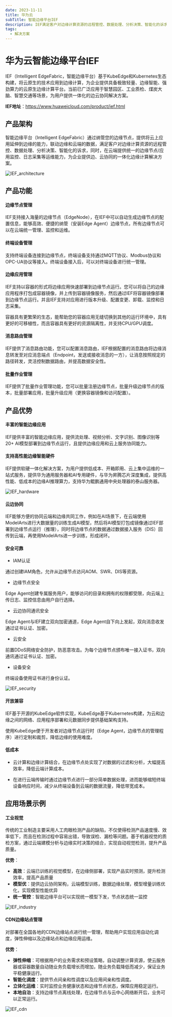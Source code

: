 ```yaml
---
date: 2023-11-11
title: 华为云
subTitle: 智能边缘平台IEF
description: IEF满足客户对边缘计算资源的远程管控、数据处理、分析决策、智能化的诉求，为企业提供边、云协同的一体化边缘计算解决方案
tags:
  - 解决方案
---
```



# 华为云智能边缘平台IEF

IEF（Intelligent EdgeFabric，智能边缘平台）基于KubeEdge和Kubernetes生态构建，将云原生的技术应用到边缘计算，为企业提供具备极致轻量、边缘智能、强劲算力的云原生边缘计算平台。当前已广泛应用于智慧园区、工业质检、煤炭大脑、智慧交通等场景，为用户提供一体化的边云协同解决方案。

**IEF地址**：https://www.huaweicloud.com/product/ief.html

## 产品架构

智能边缘平台（Intelligent EdgeFabric）通过纳管您的边缘节点，提供将云上应用延伸到边缘的能力，联动边缘和云端的数据，满足客户对边缘计算资源的远程管控、数据处理、分析决策、智能化的诉求，同时，在云端提供统一的边缘节点/应用监控、日志采集等运维能力，为企业提供边、云协同的一体化边缘计算解决方案。

![IEF_architecture](/img/casestudies/IEF/IEF_architecture.png)

## 产品功能

#### 边缘节点管理

IEF支持接入海量的边缘节点（EdgeNode），在IEF中可以自动生成边缘节点的配置信息，能够高效、便捷的纳管（安装Edge Agent）边缘节点，所有边缘节点可以在云端统一管理、监控和运维。

#### 终端设备管理

支持终端设备连接到边缘节点，终端设备支持通过MQTT协议、Modbus协议和OPC-UA协议等接入。终端设备接入后，可以对终端设备进行统一管理。

#### 边缘应用管理

IEF支持以容器的形式将边缘应用快速部署到边缘节点运行。您可以将自己的边缘应用程序打包成容器镜像，并上传到容器镜像服务，然后通过IEF将容器镜像部署到边缘节点运行。并且IEF支持对应用进行版本升级、配置变更、卸载、监控和日志采集。

容器具有更繁荣的生态，能帮助您的容器应用无缝切换到其他的运行环境中，具有更好的可移植性，而且容器具有更好的资源隔离性，并支持CPU/GPU调度。

#### 消息路由管理

IEF提供了消息路由功能，您可以配置消息路由，IEF根据配置的消息路由将边缘消息转发至对应消息端点（Endpoint，发送或接收消息的一方），让消息按照规定的路径转发，灵活控制数据路由，并提高数据安全性。

#### 批量作业管理

IEF提供了批量作业管理功能，您可以批量注册边缘节点，批量升级边缘节点的版本，批量部署应用，批量升级应用（更换容器镜像和访问配置）。


## 产品优势

#### 丰富的智能边缘应用

IEF提供丰富的智能边缘应用，提供流处理、视频分析、文字识别、图像识别等20+ AI模型部署到边缘节点运行，且提供边缘应用和云上服务协同能力。

#### 支持高性能边缘智能硬件

IEF提供软硬一体化解决方案，为用户提供低成本、开箱即用、云上集中运维的一站式服务，提供华为通用服务器和AI专用硬件，与华为昇腾芯片深度集成，提供高性能、低成本的边缘AI推理算力，支持华为鲲鹏通用中央处理器的泰山服务器。

![IEF_hardware](/img/casestudies/IEF/IEF_hardware.png)

#### 云边协同

IEF能够方便的协同云端和边缘共同工作，例如在AI场景下，在云端使用ModelArts进行大数据量的训练生成AI模型，然后将AI模型打包成镜像通过IEF部署到边缘节点运行（推理），同时将边缘节点的数据通过数据接入服务（DIS）回传到云端，再使用ModelArts进一步训练，形成闭环。

#### 安全可靠

- IAM认证

通过创建IAM角色，允许从边缘节点访问AOM、SWR、DIS等资源。

- 边缘节点安全

Edge Agent创建专属服务用户，能够访问的目录和拥有的权限都受限，向云端上传日志、监控信息由用户自行选择。

- 云边协同通讯安全

Edge Agent与IEF建立双向加密通道，Edge Agent自下向上发起，双向消息收发通过证书认证、加密。

- 云安全

前置DDoS网络安全防护，防恶意攻击。为每个边缘节点颁布唯一接入证书，双向通讯通过证书认证、加密。

- 设备安全

终端设备使用证书进行身份认证。

![IEF_security](/img/casestudies/IEF/IEF_security.png)

#### 开放兼容

IEF基于开源的KubeEdge软件实现，KubeEdge基于Kubernetes构建，为云和边缘之间的网络、应用程序部署和元数据同步提供基础架构支持。

使用KubeEdge便于开发者对边缘节点运行时（Edge Agent，边缘节点的管理程序）进行定制和裁剪，降低边缘的使用难度。

#### 低成本

- 云计算和边缘计算结合，在边缘节点处实现了对数据的过滤和分析，大幅提高效率，降低云端计算成本。

- 在进行云端传输时通过边缘节点进行一部分简单数据处理，进而能够缩短终端设备响应时间，减少从终端设备到云端的数据流量，降低带宽成本。

## 应用场景示例

#### 工业视觉

传统的工业制造主要采用人工肉眼检测产品的缺陷，不仅使得检测产品速度慢、效率低下，而且在检测过程中容易出错，导致误检、漏检等问题。基于机器视觉的质检方案，通过云端建模分析与边缘实时决策的结合，实现自动视觉检测，提升产品质量。

**优势**：

- **高效**：云端已训练的视觉模型，在边缘侧部署，实现产品实时预测，提升检测效率，提高产品质量
- **模型优**：提供边云协同架构，云端模型训练，数据边缘处理，模型增量训练优化，实现模型性能优异
- **统一管控**：智能边缘平台可以实现统一模型下发，节点状态统一监控

![IEF_industry](/img/casestudies/IEF/IEF_industry.png)

#### CDN边缘站点管理

对部署在全国各地的CDN边缘站点进行统一管理，帮助用户实现应用自动化调度，弹性伸缩以及边缘站点和边缘应用运维。

**优势**：

- **弹性伸缩**：可根据用户的业务需求和预设策略，自动调整计算资源，使云服务器或容器数量自动随业务负载增长而增加，随业务负载降低而减少，保证业务平稳健康运行。
- **智能化调度**：提供节点间亲和性调度以及应用间亲和性调度。
- **立体化运维**：实时监控业务健康状态和边缘节点状态，保障应用稳定运行。
- **本地自治**：支持边缘节点离线处理，在边缘节点与云中心网络断开后，业务可以正常运行。

![IEF_cdn](/img/casestudies/IEF/IEF_cdn.png)